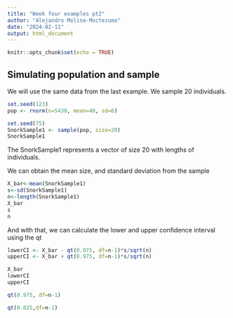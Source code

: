 ```yaml
---
title: "Week four examples pt2"
author: "Alejandro Molina-Moctezuma"
date: "2024-02-11"
output: html_document
---
```


```r
knitr::opts_chunk$set(echo = TRUE)
```

## Simulating population and sample

We will use the same data from the last example.
We sample 20 individuals.

```r
set.seed(123)
pop <- rnorm(n=5438, mean=40, sd=6)

set.seed(75)
SnorkSample1 <- sample(pop, size=20)
SnorkSample1

```


The SnorkSample1 represents a vector of size 20 with lengths of individuals.

We can obtain the mean size, and standard deviation from the sample

```r
X_bar<-mean(SnorkSample1)
s<-sd(SnorkSample1)
n<-length(SnorkSample1)
X_bar
s
n
```

And with that, we can calculate the lower and upper confidence interval using the qt

```r
lowerCI <- X_bar - qt(0.975, df=n-1)*s/sqrt(n)
upperCI <- X_bar + qt(0.975, df=n-1)*s/sqrt(n)

X_bar
lowerCI
upperCI
```



```r
qt(0.975, df=n-1)

qt(0.025,df=n-1)
```